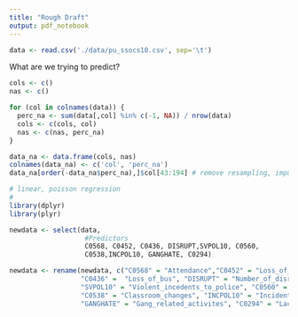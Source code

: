 ```yaml
---
title: "Rough Draft"
output: pdf_notebook
---
```


```r
data <- read.csv('./data/pu_ssocs10.csv', sep='\t')
```

What are we trying to predict?

```r
cols <- c()
nas <- c()

for (col in colnames(data)) {
  perc_na <- sum(data[,col] %in% c(-1, NA)) / nrow(data)
  cols <- c(cols, col)
  nas <- c(nas, perc_na)
}

data_na <- data.frame(cols, nas)
colnames(data_na) <- c('col', 'perc_na')
data_na[order(-data_na$perc_na),]$col[43:194] # remove resampling, imputation, X, and all columns with NA
```

```r
# linear, poisson regression
# 
library(dplyr)
library(plyr)

newdata <- select(data,
                   #Predictors
                   C0568, C0452, C0436, DISRUPT,SVPOL10, C0560, 
                   C0538,INCPOL10, GANGHATE, C0294)

newdata <- rename(newdata, c("C0568" = "Attendance","C0452" = "Loss_of_privlege", 
                  "C0436" =  "Loss_of_bus", "DISRUPT" = "Number_of_disruptions", 
                  "SVPOL10" = "Violent_incedents_to_police", "C0560" = "Crime_where_students_live",
                  "C0538" = "Classroom_changes", "INCPOL10" = "Incidents_reported_to_police",
                  "GANGHATE" = "Gang_related_activites", "C0294" = "Lack_of_funds"))

```